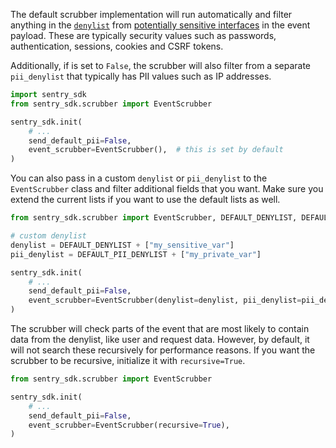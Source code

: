 The default scrubber implementation will run automatically and filter anything in the [`denylist`](https://github.com/getsentry/sentry-python/blob/4b361c5c008aec1a33cf521014edc0297fbf89c1/sentry_sdk/scrubber.py#L15-L56) from [potentially sensitive interfaces](/platforms/python/data-collected/) in the event payload. These are typically security values such as passwords, authentication, sessions, cookies and CSRF tokens.

Additionally, if <PlatformIdentifier name="send-default-pii" /> is set to `False`, the scrubber will also filter from a separate `pii_denylist` that typically has PII values such as IP addresses.

```python
import sentry_sdk
from sentry_sdk.scrubber import EventScrubber

sentry_sdk.init(
    # ...
    send_default_pii=False,
    event_scrubber=EventScrubber(),  # this is set by default
)
```

You can also pass in a custom `denylist` or `pii_denylist` to the `EventScrubber` class and filter additional fields that you want. Make sure you extend the current lists if you want to use the default lists as well.

```python
from sentry_sdk.scrubber import EventScrubber, DEFAULT_DENYLIST, DEFAULT_PII_DENYLIST

# custom denylist
denylist = DEFAULT_DENYLIST + ["my_sensitive_var"]
pii_denylist = DEFAULT_PII_DENYLIST + ["my_private_var"]

sentry_sdk.init(
    # ...
    send_default_pii=False,
    event_scrubber=EventScrubber(denylist=denylist, pii_denylist=pii_denylist),
)
```

The scrubber will check parts of the event that are most likely to contain data from the denylist, like user and request data. However, by default, it will not search these recursively for performance reasons. If you want the scrubber to be recursive, initialize it with `recursive=True`.

```python
from sentry_sdk.scrubber import EventScrubber

sentry_sdk.init(
    # ...
    send_default_pii=False,
    event_scrubber=EventScrubber(recursive=True),
)
```
